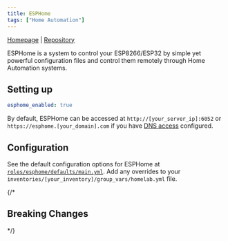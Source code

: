 ```yaml
---
title: ESPHome
tags: ["Home Automation"]
---
```



[Homepage](https://esphome.io/) |
[Repository](https://github.com/esphome/esphome)

<Tags tags={frontmatter.tags} />

ESPHome is a system to control your ESP8266/ESP32 by simple yet powerful configuration files and control them remotely through Home Automation systems.

## Setting up

```yaml title="inventories/homelab/group_vars/homelab.yml"
esphome_enabled: true
```

By default, ESPHome can be accessed at `http://[your_server_ip]:6052` or `https://esphome.[your_domain].com` if you have [DNS access](../guides/dns-access) configured.

## Configuration

See the default configuration options for ESPHome at [`roles/esphome/defaults/main.yml`](https://github.com/Dylancyclone/ansible-homelab-orchestration/blob/main/roles/esphome/defaults/main.yml).
Add any overrides to your `inventories/[your_inventory]/group_vars/homelab.yml` file.

{/* 

## Breaking Changes

*/}